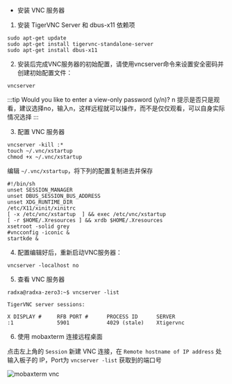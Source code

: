 
- 安装 VNC 服务器

1. 安装 TigerVNC Server 和 dbus-x11 依赖项

```
sudo apt-get update
sudo apt-get install tigervnc-standalone-server
sudo apt-get install dbus-x11
```

2. 安装后完成VNC服务器的初始配置，请使用vncserver命令来设置安全密码并创建初始配置文件：

```
vncserver
```

:::tip
Would you like to enter a view-only password (y/n)? n 提示是否只是观看，建议选择no，输入n，这样远程就可以操作，而不是仅仅观看，可以自身实际情况选择
:::

3. 配置 VNC 服务器

```
vncserver -kill :*
touch ~/.vnc/xstartup
chmod +x ~/.vnc/xstartup
```

编辑 `~/.vnc/xstartup`，将下列的配置复制进去并保存

```
#!/bin/sh
unset SESSION_MANAGER
unset DBUS_SESSION_BUS_ADDRESS
unset XDG_RUNTIME_DIR
/etc/X11/xinit/xinitrc
[ -x /etc/vnc/xstartup  ] && exec /etc/vnc/xstartup
[ -r $HOME/.Xresources ] && xrdb $HOME/.Xresources
xsetroot -solid grey
#vncconfig -iconic &
startkde &
```

4. 配置编辑好后，重新启动VNC服务器：

```
vncserver -localhost no
```

5. 查看 VNC 服务器

```
radxa@radxa-zero3:~$ vncserver -list

TigerVNC server sessions:

X DISPLAY #     RFB PORT #      PROCESS ID      SERVER
:1              5901            4029 (stale)    Xtigervnc
```

6. 使用 mobaxterm 连接远程桌面

点击左上角的 `Session` 新建 VNC 连接，在 `Remote hostname of IP address` 处输入板子的 IP，Port为 `vncserver -list` 获取到的端口号

![mobaxterm vnc ](/img/zero/zero3/mobaxterm-vnc.webp)
